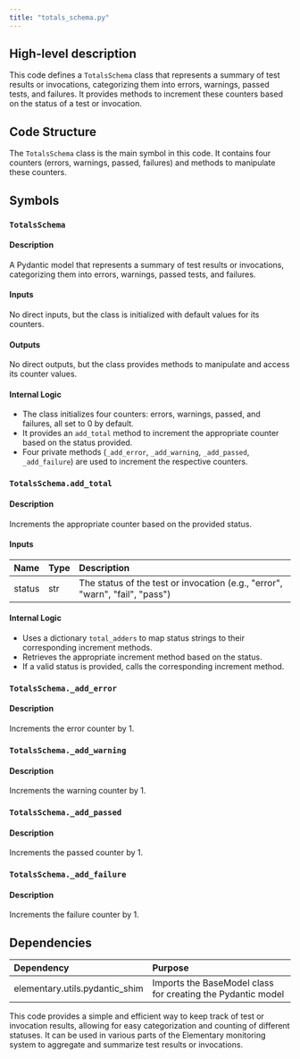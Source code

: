 ```yaml
---
title: "totals_schema.py"
---
```


## High-level description
This code defines a `TotalsSchema` class that represents a summary of test results or invocations, categorizing them into errors, warnings, passed tests, and failures. It provides methods to increment these counters based on the status of a test or invocation.

## Code Structure
The `TotalsSchema` class is the main symbol in this code. It contains four counters (errors, warnings, passed, failures) and methods to manipulate these counters.

## Symbols

### `TotalsSchema`
#### Description
A Pydantic model that represents a summary of test results or invocations, categorizing them into errors, warnings, passed tests, and failures.

#### Inputs
No direct inputs, but the class is initialized with default values for its counters.

#### Outputs
No direct outputs, but the class provides methods to manipulate and access its counter values.

#### Internal Logic
- The class initializes four counters: errors, warnings, passed, and failures, all set to 0 by default.
- It provides an `add_total` method to increment the appropriate counter based on the status provided.
- Four private methods (`_add_error`, `_add_warning`, `_add_passed`, `_add_failure`) are used to increment the respective counters.

### `TotalsSchema.add_total`
#### Description
Increments the appropriate counter based on the provided status.

#### Inputs
| Name | Type | Description |
|:-----|:-----|:------------|
| status | str | The status of the test or invocation (e.g., "error", "warn", "fail", "pass") |

#### Internal Logic
- Uses a dictionary `total_adders` to map status strings to their corresponding increment methods.
- Retrieves the appropriate increment method based on the status.
- If a valid status is provided, calls the corresponding increment method.

### `TotalsSchema._add_error`
#### Description
Increments the error counter by 1.

### `TotalsSchema._add_warning`
#### Description
Increments the warning counter by 1.

### `TotalsSchema._add_passed`
#### Description
Increments the passed counter by 1.

### `TotalsSchema._add_failure`
#### Description
Increments the failure counter by 1.

## Dependencies
| Dependency | Purpose |
|:-----------|:--------|
| elementary.utils.pydantic_shim | Imports the BaseModel class for creating the Pydantic model |

This code provides a simple and efficient way to keep track of test or invocation results, allowing for easy categorization and counting of different statuses. It can be used in various parts of the Elementary monitoring system to aggregate and summarize test results or invocations.